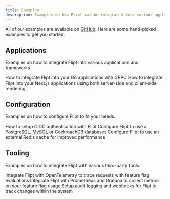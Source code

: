 ```yaml
---
title: Examples
description: Examples on how Flipt can be integrated into various applications, frameworks, and tools.
---
```


All of our examples are available on [GitHub](https://github.com/flipt-io/flipt/tree/main/examples). Here are some hand-picked examples to get you started.

## Applications

Examples on how to integrate Flipt into various applications and frameworks.

<CardGroup cols={2}>
  <Card
    href="https://github.com/flipt-io/flipt/tree/main/examples/basic"
    title="GRPC"
    icon="golang"
    color="#00add8"
  >
    How to integrate Flipt into your Go applications with GRPC
  </Card>
  <Card
    href="https://github.com/flipt-io/flipt/tree/main/examples/nextjs"
    title="Next.js"
    icon="node-js"
    color="#68a063"
  >
    How to integrate Flipt into your Next.js applications using both server-side
    and client-side rendering
  </Card>
</CardGroup>

## Configuration

Examples on how to configure Flipt to fit your needs.

<CardGroup cols={2}>
  <Card
    href="https://github.com/flipt-io/flipt/tree/main/examples/authentication"
    title="Authentication"
    icon="lock"
    color="#c13e29"
  >
    How to setup OIDC authentication with Flipt
  </Card>
  <Card
    href="https://github.com/flipt-io/flipt/tree/main/examples/database"
    title="Databases"
    icon="database"
    color="#c13e29"
  >
    Configure Flipt to use a PostgreSQL, MySQL or CockroachDB databases
  </Card>
  <Card
    href="https://github.com/flipt-io/flipt/tree/main/examples/redis"
    title="Caching"
    icon="bolt"
    color="#d82c20"
  >
    Configure Flipt to use an external Redis cache for improved performance
  </Card>
</CardGroup>

## Tooling

Examples on how to integrate Flipt with various third-party tools.

<CardGroup cols={2}>
  <Card
    href="https://github.com/flipt-io/flipt/tree/main/examples/tracing"
    title="Tracing"
    icon="telescope"
    color="#4c8abe"
  >
    Integrate Flipt with OpenTelemetry to trace requests with feature flag
    evaluations
  </Card>
  <Card
    href="https://github.com/flipt-io/flipt/tree/main/examples/metrics"
    title="Metrics"
    icon="fire"
    color="#cd412b"
  >
    Integrate Flipt with Prometheus and Grafana to collect metrics on your
    feature flag usage
  </Card>
  <Card
    href="https://github.com/flipt-io/flipt/tree/main/examples/audit"
    title="Audit"
    icon="binoculars"
    color="#00add8"
  >
    Setup audit logging and webhooks for Flipt to track changes within the
    system
  </Card>
</CardGroup>
